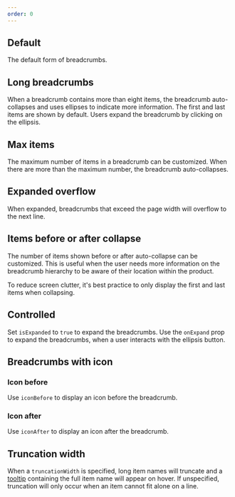 ```yaml
---
order: 0
---
```





## Default

The default form of breadcrumbs.

<Example Component={BreadcrumbsDefault} packageName="@atlaskit/breadcrumbs" />

## Long breadcrumbs

When a breadcrumb contains more than eight items, the breadcrumb auto-collapses and uses ellipses to indicate more information. The first and last items are shown by default. Users expand the breadcrumb by clicking on the ellipsis.

<Example Component={BreadcrumbsLong} packageName="@atlaskit/breadcrumbs" />

## Max items

The maximum number of items in a breadcrumb can be customized. When there are more than the maximum number, the breadcrumb auto-collapses.

<Example Component={BreadcrumbsMaxItems} packageName="@atlaskit/breadcrumbs" />

## Expanded overflow

When expanded, breadcrumbs that exceed the page width will overflow to the next line.

<Example Component={BreadcrumbsExpanded} packageName="@atlaskit/breadcrumbs" />


## Items before or after collapse

The number of items shown before or after auto-collapse can be customized. This is useful when the user needs more information on the breadcrumb hierarchy to be aware of their location within the product.

To reduce screen clutter, it's best practice to only display the first and last items when collapsing.

<Example
  Component={BreadcrumbsBeforeAfterCollapseExample}
  packageName="@atlaskit/breadcrumbs"
/>

## Controlled

Set `isExpanded` to `true` to expand the breadcrumbs.
Use the `onExpand` prop to expand the breadcrumbs, when a user interacts with the ellipsis button.

<Example
  Component={BreadcrumbsControlled}
  packageName="@atlaskit/breadcrumbs"
/>


## Breadcrumbs with icon

### Icon before

Use `iconBefore` to display an icon before the breadcrumb.

<Example
  Component={BreadcrumbsItemIconBefore}
  packageName="@atlaskit/breadcrumbs"
/>

### Icon after

Use `iconAfter` to display an icon after the breadcrumb.

<Example
  Component={BreadcrumbsItemIconAfter}
  packageName="@atlaskit/breadcrumbs"
/>

## Truncation width

When a `truncationWidth` is specified,
long item names will truncate and a [tooltip](/components/tooltip) containing the full item name will appear on hover.
If unspecified,
truncation will only occur when an item cannot fit alone on a line.

<Example
  Component={BreadcrumbsItemTruncation}
  packageName="@atlaskit/breadcrumbs"
/>
